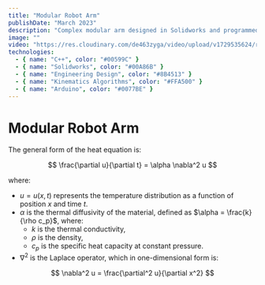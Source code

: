 ```yaml
---
title: "Modular Robot Arm"
publishDate: "March 2023"
description: "Complex modular arm designed in Solidworks and programmed in C++."
image: ""
video: "https://res.cloudinary.com/de463zyga/video/upload/v1729535624/robotarmvid-2.mp4"
technologies:
  - { name: "C++", color: "#00599C" }
  - { name: "Solidworks", color: "#00A86B" }
  - { name: "Engineering Design", color: "#8B4513" }
  - { name: "Kinematics Algorithms", color: "#FFA500" }
  - { name: "Arduino", color: "#0077BE" }
---
```


# Modular Robot Arm

<RobotScene />

The general form of the heat equation is:

$$
\frac{\partial u}{\partial t} = \alpha \nabla^2 u
$$

where:

- $u = u(x,t)$ represents the temperature distribution as a function of position $x$ and time $t$.
- $\alpha$ is the thermal diffusivity of the material, defined as $\alpha = \frac{k}{\rho c_p}$, where:
  - $k$ is the thermal conductivity,
  - $\rho$ is the density,
  - $c_p$ is the specific heat capacity at constant pressure.
- $\nabla^2$ is the Laplace operator, which in one-dimensional form is:

$$
\nabla^2 u = \frac{\partial^2 u}{\partial x^2}
$$
